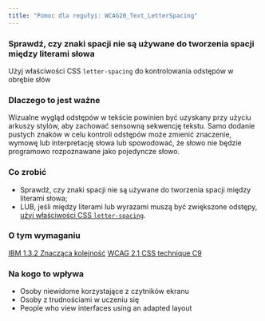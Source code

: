 ```yaml
---
title: "Pomoc dla regułyi: WCAG20_Text_LetterSpacing"
---
```


<div className="toolHelp">
<Row>
<Column colLg={16} colMd={8} colSm={4} className="toolHead">

### Sprawdź, czy znaki spacji nie są używane do tworzenia spacji między literami słowa

<div id="locLevel"></div>

Użyj właściwości CSS `letter-spacing` do kontrolowania odstępów w obrębie słów

</Column>
</Row>
<Row>
<Column colLg={11} colMd={5} colSm={4} className="toolMain">

### Dlaczego to jest ważne

Wizualne wygląd odstępów w tekście powinien być uzyskany przy użyciu arkuszy stylów, aby zachować sensowną sekwencję tekstu. Samo dodanie pustych znaków w celu kontroli odstępów może zmienić znaczenie, wymowę lub interpretację słowa lub spowodować, że słowo nie będzie programowo rozpoznawane jako pojedyncze słowo.

<div id="locSnippet"></div>

### Co zrobić

 * Sprawdź, czy znaki spacji nie są używane do tworzenia spacji między literami słowa;
 * LUB, jeśli między literami lub wyrazami muszą być zwiększone odstępy, [użyj właściwości CSS `letter-spacing`](https://www.w3.org/WAI/WCAG21/Techniques/css/C8.html).
 
</Column>
<Column colLg={5} colMd={3} colSm={4} className="toolLeft">

### O tym wymaganiu

[IBM 1.3.2 Znacząca kolejność](http://www.ibm.com/able/guidelines/ci162/meaningful_sequence.html)
[WCAG 2.1 CSS technique C9](https://www.w3.org/WAI/WCAG21/Techniques/css/C8.html)

### Na kogo to wpływa

 * Osoby niewidome korzystające z czytników ekranu
 * Osoby z trudnościami w uczeniu się
 * People who view interfaces using an adapted layout

</Column>
</Row>
</div>


